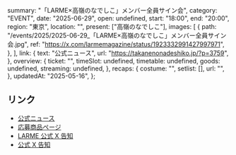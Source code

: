   summary: "「LARME×高嶺のなでしこ」メンバー全員サイン会",
  category: "EVENT",
  date: "2025-06-29",
  open: undefined,
  start: "18:00",
  end: "20:00",
  region: "東京",
  location: "",
  present: ["高嶺のなでしこ"],
  images: [
    {
      path: "/events/2025/2025-06-29_「LARME×高嶺のなでしこ」メンバー全員サイン会.jpg",
      ref: "https://x.com/larmemagazine/status/1923332991427997971",
    },
  ],
  link: {
    text: "公式ニュース",
    url: "https://takanenonadeshiko.jp/?p=3759",
  },
  overview: {
    ticket: "",
    timeSlot: undefined,
    timetable: undefined,
    goods: undefined,
    streaming: undefined,
  },
  recaps: {
    costume: "",
    setlist: [],
    url: "",
  },
  updatedAt: "2025-05-16",
};

## リンク

- [公式ニュース](https://takanenonadeshiko.jp/?p=3759)
- [応募商品ページ](https://takanenonadeshiko-ec.com/products/受注生産-数量限定-larme-065-特装版-メンバー全員サイン会ご招待応募)
- [LARME 公式 X 告知](https://x.com/larmemagazine/status/1923332991427997971)
- [公式 X 告知](https://x.com/takanenofficial/status/1923332603916263507)
